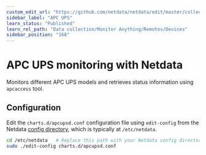 ```yaml
---
custom_edit_url: "https://github.com/netdata/netdata/edit/master/collectors/charts.d.plugin/apcupsd/README.md"
sidebar_label: "APC UPS"
learn_status: "Published"
learn_rel_path: "Data collection/Monitor Anything/Remotes/Devices"
sidebar_position: "168"
---
```



# APC UPS monitoring with Netdata

Monitors different APC UPS models and retrieves status information using `apcaccess` tool.

## Configuration

Edit the `charts.d/apcupsd.conf` configuration file using `edit-config` from the Netdata [config
directory](/docs/nightly/getting-started/configuration), which is typically at `/etc/netdata`.

```bash
cd /etc/netdata   # Replace this path with your Netdata config directory, if different
sudo ./edit-config charts.d/apcupsd.conf
```


